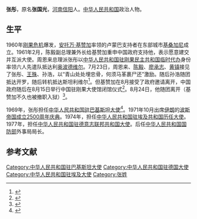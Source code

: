 {{Otheruses|张彤|other=同名或類似名的其它條目描述}}
'''张彤'''，原名'''张国光'''，[[河南|河南]][[信阳|信阳]]人。[[中华人民共和国|中华人民共和国]]政治人物。

== 生平 ==
1960年[[刚果危机|刚果危机]]爆发，[[安托万·基赞加|安托万·基赞加]]率领的卢蒙巴支持者在东部城市[[基桑加尼|基桑加尼]]成立{{le|刚果自由共和国|Free Republic of the Congo}}。1961年2月，陈毅副总理兼外长给基赞加重申中国政府支持他，表示愿意建交并互派大使。周恩来总理派张彤以[[中国驻刚果民主共和国大使列表|中华人民共和国驻刚果民主共和国临时代办]]身份率领六人先遣队抵达利[[基桑加尼|奥波德维尔]]。7月23日，周恩来、[[陈毅|陈毅]]、[[廖承志|廖承志]]、[[黄镇|黄镇]]接见了张彤、[[王殊|王殊]]、孙浩，以“青山处处埋忠骨，何须马革裹尸还”激励。随后孙浩随团抵达开罗，随后转机抵达斯坦利维尔<ref>{{Cite book|title=五洲风云纪|last=王殊著|first=|publisher=上海：[[上海辞书出版社|上海辞书出版社]]；上海：[[汉语大词典出版社|汉语大词典出版社]]|year=2007.01|isbn=7-5326-2213-4|location=|pages=250-256}}</ref>。但基赞加在8月接受了{{le|基里尔·阿杜拉|Cyrille Adoula}}政府邀请离开，中国政府随后在8月15日举行中国驻刚果大使馆闭馆仪式<ref>{{Cite book|title=国际风云中的中国外交官|last=云水著|first=|publisher=北京：世界知识出版社|year=1992.04|isbn=7-5012-0448-9|location=|pages=197-198}}</ref>。8月24日，他随团离开（基赞加不久也被撤职入狱）<ref>{{Cite book|title=走向世界 新华社国际报道70年 1931-2001|last=马胜荣主编；新华社国际新闻编辑部编|first=|publisher=北京：新华出版社|year=2001.11|isbn=7-5011-5414-7|location=|pages=128-129}}</ref>。

1969年，张彤担任[[中国驻巴基斯坦大使列表|中华人民共和国驻巴基斯坦大使]]<ref>{{cite book|author=中国人民大学. 书报资料社|title=《中国外交》|year=2003年|publisher=中国人民大学书报资料社|pages=52-53页}}</ref>。1971年10月出席[[伊朗|伊朗]]的[[波斯帝国成立2500周年庆典|波斯帝国成立2500周年庆典]]。1974年，担任[[中国驻埃及大使列表|中华人民共和国驻埃及共和国历任大使]]。1977年，担任[[中国驻德国大使列表|中华人民共和国驻德意志联邦共和国大使]]。后任[[中华人民共和国国防部|中华人民共和国国防部]]外事局局长。

==参考文献==
{{reflist}}
{{start box}}
{{s-dip}}
{{succession box|[[章文晋|章文晋]]|[[陆维钊_(外交官)|陸維釗]]|[[中国驻巴基斯坦大使列表|中华人民共和国驻巴基斯坦大使]]|1969年6月-1974年8月}}
{{succession box|[[柴澤民|柴澤民]]<br><small>中國駐阿拉伯聯合共和國大使</small>|[[姚广|姚广]]|[[中国驻埃及大使列表|中华人民共和国驻埃及大使]]|1974年9月-1977年5月}}
{{succession box|[[王殊|王殊]]|[[安致远|安致远]]|[[中国驻德国大使列表|中华人民共和国驻西德大使]]|1977年8月-1982年10月}}
{{end box}}
[[Category:中华人民共和国驻巴基斯坦大使|Category:中华人民共和国驻巴基斯坦大使]]
[[Category:中华人民共和国驻德国大使|Category:中华人民共和国驻德国大使]]
[[Category:中华人民共和国驻埃及大使|Category:中华人民共和国驻埃及大使]]
[[Category:张姓|Category:张姓]]